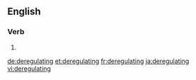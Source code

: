 ==English==

===Verb===
{{head|en|present participle}}

# {{present participle of|deregulate|lang=en}}

[[de:deregulating]]
[[et:deregulating]]
[[fr:deregulating]]
[[ja:deregulating]]
[[vi:deregulating]]